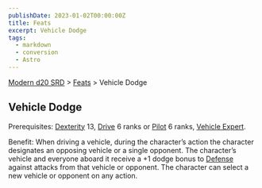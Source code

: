 ```yaml
---
publishDate: 2023-01-02T00:00:00Z
title: Feats
excerpt: Vehicle Dodge
tags:
  - markdown
  - conversion
  - Astro
---
```


[Modern d20 SRD](/#modernD20) > [Feats](modern-d20-srd-feats-index) > Vehicle Dodge

## Vehicle Dodge

Prerequisites: [Dexterity](modern-d20-srd-basics-ability-scores) 13, [Drive](modern-d20-srd-skills-drive) 6 ranks or [Pilot](modern-d20-srd-skills-pilot) 6 ranks, [Vehicle Expert](modern-d20-srd-feats-vehicle-expert).

Benefit: When driving a vehicle, during the character’s action the character designates an opposing vehicle or a single opponent. The character’s vehicle and everyone aboard it receive a +1 dodge bonus to [Defense](modern-d20-srd-combat-defense) against attacks from that vehicle or opponent. The character can select a new vehicle or opponent on any action.
